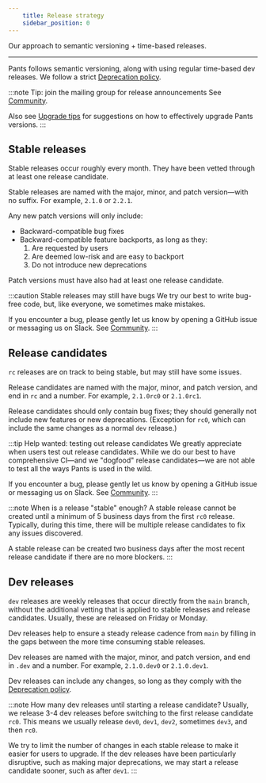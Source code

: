 ```yaml
---
    title: Release strategy
    sidebar_position: 0
---
```


Our approach to semantic versioning + time-based releases.

---

Pants follows semantic versioning, along with using regular time-based dev releases. We follow a strict [Deprecation policy](../../releases/deprecation-policy.mdx).

:::note Tip: join the mailing group for release announcements
See [Community](/community/members).

Also see [Upgrade tips](../../releases/upgrade-tips.mdx) for suggestions on how to effectively upgrade Pants versions.
:::

## Stable releases

Stable releases occur roughly every month. They have been vetted through at least one release candidate.

Stable releases are named with the major, minor, and patch version—with no suffix. For example, `2.1.0` or `2.2.1`.

Any new patch versions will only include:

- Backward-compatible bug fixes
- Backward-compatible feature backports, as long as they:
  1. Are requested by users
  1. Are deemed low-risk and are easy to backport
  1. Do not introduce new deprecations

Patch versions must have also had at least one release candidate.

:::caution Stable releases may still have bugs
We try our best to write bug-free code, but, like everyone, we sometimes make mistakes.

If you encounter a bug, please gently let us know by opening a GitHub issue or messaging us on Slack. See [Community](/community/members).
:::

## Release candidates

`rc` releases are on track to being stable, but may still have some issues.

Release candidates are named with the major, minor, and patch version, and end in `rc` and a number. For example, `2.1.0rc0` or `2.1.0rc1`.

Release candidates should only contain bug fixes; they should generally not include new features or new deprecations. (Exception for `rc0`, which can include the same changes as a normal `dev` release.)

:::tip Help wanted: testing out release candidates
We greatly appreciate when users test out release candidates. While we do our best to have comprehensive CI—and we "dogfood" release candidates—we are not able to test all the ways Pants is used in the wild.

If you encounter a bug, please gently let us know by opening a GitHub issue or messaging us on Slack. See [Community](/community/members).
:::

:::note When is a release "stable" enough?
A stable release cannot be created until a minimum of 5 business days from the first `rc0` release. Typically, during this time, there will be multiple release candidates to fix any issues discovered.

A stable release can be created two business days after the most recent release candidate if there are no more blockers.
:::

## Dev releases

`dev` releases are weekly releases that occur directly from the `main` branch, without the additional vetting that is applied to stable releases and release candidates. Usually, these are released on Friday or Monday.

Dev releases help to ensure a steady release cadence from `main` by filling in the gaps between the more time consuming stable releases.

Dev releases are named with the major, minor, and patch version, and end in `.dev` and a number. For example, `2.1.0.dev0` or `2.1.0.dev1`.

Dev releases can include any changes, so long as they comply with the [Deprecation policy](../../releases/deprecation-policy.mdx).

:::note How many dev releases until starting a release candidate?
Usually, we release 3-4 dev releases before switching to the first release candidate `rc0`. This means we usually release `dev0`, `dev1`, `dev2`, sometimes `dev3`, and then `rc0`.

We try to limit the number of changes in each stable release to make it easier for users to upgrade. If the dev releases have been particularly disruptive, such as making major deprecations, we may start a release candidate sooner, such as after `dev1`.
:::
